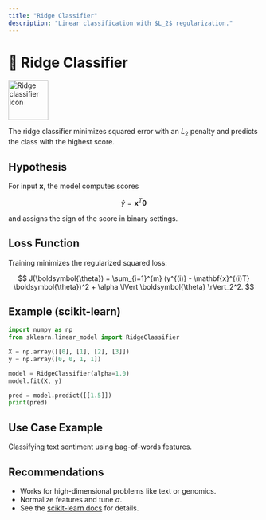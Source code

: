 ```yaml
---
title: "Ridge Classifier"
description: "Linear classification with $L_2$ regularization."
---
```


# 🧗 Ridge Classifier

<img src="../../images/supervised/ridge-classifier.svg" alt="Ridge classifier icon" width="80" />

The ridge classifier minimizes squared error with an $L_2$ penalty and predicts the class with the highest score.

## Hypothesis

For input $\mathbf{x}$, the model computes scores

$$
\hat{y} = \mathbf{x}^T \boldsymbol{\theta}
$$

and assigns the sign of the score in binary settings.

## Loss Function

Training minimizes the regularized squared loss:

$$
J(\boldsymbol{\theta}) = \sum_{i=1}^{m} (y^{(i)} - \mathbf{x}^{(i)T} \boldsymbol{\theta})^2 + \alpha \lVert \boldsymbol{\theta} \rVert_2^2.
$$

## Example (scikit-learn)

```python
import numpy as np
from sklearn.linear_model import RidgeClassifier

X = np.array([[0], [1], [2], [3]])
y = np.array([0, 0, 1, 1])

model = RidgeClassifier(alpha=1.0)
model.fit(X, y)

pred = model.predict([[1.5]])
print(pred)
```

## Use Case Example

Classifying text sentiment using bag-of-words features.

## Recommendations

- Works for high-dimensional problems like text or genomics.
- Normalize features and tune $\alpha$.
- See the [scikit-learn docs](https://scikit-learn.org/stable/modules/linear_model.html#ridge-regression-and-classification) for details.

